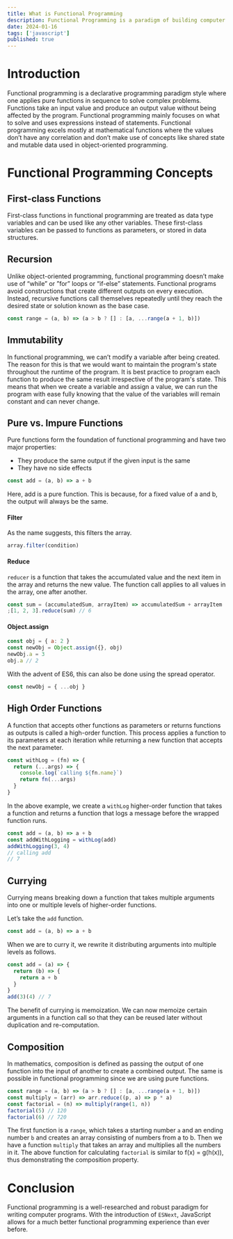 ```yaml
---
title: What is Functional Programming
description: Functional Programming is a paradigm of building computer programs using expressions and functions without mutating state and data.
date: 2024-01-16
tags: ['javascript']
published: true
---
```


# Introduction

Functional programming is a declarative programming paradigm style where one applies pure functions in sequence to solve complex problems. Functions take an input value and produce an output value without being affected by the program. Functional programming mainly focuses on what to solve and uses expressions instead of statements. Functional programming excels mostly at mathematical functions where the values don’t have any correlation and don’t make use of concepts like shared state and mutable data used in object-oriented programming.

# Functional Programming Concepts

## First-class Functions

First-class functions in functional programming are treated as data type variables and can be used like any other variables. These first-class variables can be passed to functions as parameters, or stored in data structures.

## Recursion

Unlike object-oriented programming, functional programming doesn’t make use of “while” or ”for” loops or “if-else” statements. Functional programs avoid constructions that create different outputs on every execution. Instead, recursive functions call themselves repeatedly until they reach the desired state or solution known as the base case.

```js
const range = (a, b) => (a > b ? [] : [a, ...range(a + 1, b)])
```

## Immutability

In functional programming, we can’t modify a variable after being created. The reason for this is that we would want to maintain the program's state throughout the runtime of the program. It is best practice to program each function to produce the same result irrespective of the program's state. This means that when we create a variable and assign a value, we can run the program with ease fully knowing that the value of the variables will remain constant and can never change.

## Pure vs. Impure Functions

Pure functions form the foundation of functional programming and have two major properties:

- They produce the same output if the given input is the same
- They have no side effects

```js
const add = (a, b) => a + b
```

Here, add is a pure function. This is because, for a fixed value of a and b, the output will always be the same.

#### Filter

As the name suggests, this filters the array.

```js
array.filter(condition)
```

#### Reduce

`reducer` is a function that takes the accumulated value and the next item in the array and returns the new value. The function call applies to all values in the array, one after another.

```js
const sum = (accumulatedSum, arrayItem) => accumulatedSum + arrayItem
;[1, 2, 3].reduce(sum) // 6
```

#### Object.assign

```js
const obj = { a: 2 }
const newObj = Object.assign({}, obj)
newObj.a = 3
obj.a // 2
```

With the advent of ES6, this can also be done using the spread operator.

```js
const newObj = { ...obj }
```

## High Order Functions

A function that accepts other functions as parameters or returns functions as outputs is called a high-order function. This process applies a function to its parameters at each iteration while returning a new function that accepts the next parameter.

```js
const withLog = (fn) => {
  return (...args) => {
    console.log(`calling ${fn.name}`)
    return fn(...args)
  }
}
```

In the above example, we create a `withLog` higher-order function that takes a function and returns a function that logs a message before the wrapped function runs.

```js
const add = (a, b) => a + b
const addWithLogging = withLog(add)
addWithLogging(3, 4)
// calling add
// 7
```

## Currying

Currying means breaking down a function that takes multiple arguments into one or multiple levels of higher-order functions.

Let’s take the `add` function.

```js
const add = (a, b) => a + b
```

When we are to curry it, we rewrite it distributing arguments into multiple levels as follows.

```js
const add = (a) => {
  return (b) => {
    return a + b
  }
}
add(3)(4) // 7
```

The benefit of currying is memoization. We can now memoize certain arguments in a function call so that they can be reused later without duplication and re-computation.

## Composition

In mathematics, composition is defined as passing the output of one function into the input of another to create a combined output. The same is possible in functional programming since we are using pure functions.

```js
const range = (a, b) => (a > b ? [] : [a, ...range(a + 1, b)])
const multiply = (arr) => arr.reduce((p, a) => p * a)
const factorial = (n) => multiply(range(1, n))
factorial(5) // 120
factorial(6) // 720
```

The first function is a `range`, which takes a starting number `a` and an ending number `b` and creates an array consisting of numbers from a to b. Then we have a function `multiply` that takes an array and multiplies all the numbers in it. The above function for calculating `factorial` is similar to f(x) = g(h(x)), thus demonstrating the composition property.

# Conclusion

Functional programming is a well-researched and robust paradigm for writing computer programs. With the introduction of `ESNext`, JavaScript allows for a much better functional programming experience than ever before.
